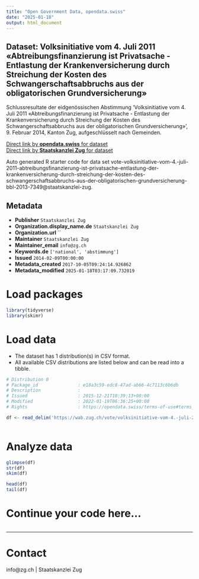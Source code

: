 ```yaml
---
title: "Open Government Data, opendata.swiss"
date: "2025-01-18"
output: html_document
---
```


## Dataset: Volksinitiative vom 4. Juli 2011 «Abtreibungsfinanzierung ist Privatsache - Entlastung der Krankenversicherung durch Streichung der Kosten des Schwangerschaftsabbruchs aus der obligatorischen Grundversicherung»

Schlussresultate der eidgenössischen Abstimmung 'Volksinitiative vom 4. Juli 2011 «Abtreibungsfinanzierung ist Privatsache - Entlastung der Krankenversicherung durch Streichung der Kosten des Schwangerschaftsabbruchs aus der obligatorischen Grundversicherung»', 9. Februar 2014, Kanton Zug, aufgeschlüsselt nach Gemeinden.

[Direct link by **opendata.swiss** for dataset](https://opendata.swiss/de/dataset/volksinitiative-vom-4-juli-2011-abtreibungsfinanzierung-ist-privatsache-entlastung-der-kranken)<br>
[Direct link by **Staatskanzlei Zug** for dataset](https://wab.zug.ch/vote/volksinitiative-vom-4.-juli-2011-abtreibungsfinanzierung-ist-privatsache-entlastung-der-krankenversicherung-durch-streichung-der-kosten-des-schwangerschaftsabbruchs-aus-der-obligatorischen-grundversicherung-bbl-2013-7349/data)

Auto generated R starter code for data set vote-volksinitiative-vom-4.-juli-2011-abtreibungsfinanzierung-ist-privatsache-entlastung-der-krankenversicherung-durch-streichung-der-kosten-des-schwangerschaftsabbruchs-aus-der-obligatorischen-grundversicherung-bbl-2013-7349@staatskanzlei-zug.

## Metadata

- **Publisher** `Staatskanzlei Zug`
- **Organization.display_name.de** `Staatskanzlei Zug`
- **Organization.url** ``
- **Maintainer** `Staatskanzlei Zug`
- **Maintainer_email** `info@zg.ch`
- **Keywords.de** `['national', 'abstimmung']`
- **Issued** `2014-02-09T00:00:00`
- **Metadata_created** `2017-10-05T09:24:14.926862`
- **Metadata_modified** `2025-01-18T03:17:09.732019`


# Load packages

```r

library(tidyverse)
library(skimr)

```

# Load data

-   The dataset has 1 distribution(s) in CSV format.
-   All available CSV distributions are listed below and can be read into a tibble.

```r

# Distribution 0
# Package_id               : e18a3c59-edc8-47ad-ab66-4c7113c6b6db
# Description              : 
# Issued                   : 2015-12-21T10:39:13+00:00
# Modified                 : 2022-01-19T06:36:25+00:00
# Rights                   : https://opendata.swiss/terms-of-use#terms_by

df <- read_delim('https://wab.zug.ch/vote/volksinitiative-vom-4.-juli-2011-abtreibungsfinanzierung-ist-privatsache-entlastung-der-krankenversicherung-durch-streichung-der-kosten-des-schwangerschaftsabbruchs-aus-der-obligatorischen-grundversicherung-bbl-2013-7349/data-csv')



```

# Analyze data

```r

glimpse(df)
str(df)
skim(df)

head(df)
tail(df)

```

# Continue your code here...

```r

```

------------------------------------------------------------------------

# Contact

info@zg.ch | Staatskanzlei Zug
